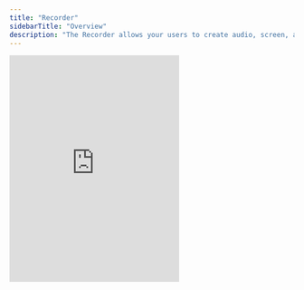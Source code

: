 ```yaml
---
title: "Recorder"
sidebarTitle: "Overview"
description: "The Recorder allows your users to create audio, screen, and video recordings all with the click of a button."
---
```


<Frame>
<iframe
      src="https://snippyly-demo-html-dev.web.app/landing-page-demo.html?feature=arrows"
      allow="camera; microphone"
      scrolling="no"
      frameborder="0"
      class="w-full"
      height="400px"
></iframe>
</Frame>